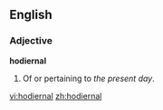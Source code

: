 ==English==

===Adjective===
'''hodiernal'''

# Of or pertaining to ''the present day''.
#:''{{{2|Literature is a point outside of our hodiernal circle through which a new one may be described. -- Emerson}}}''

[[vi:hodiernal]]
[[zh:hodiernal]]
